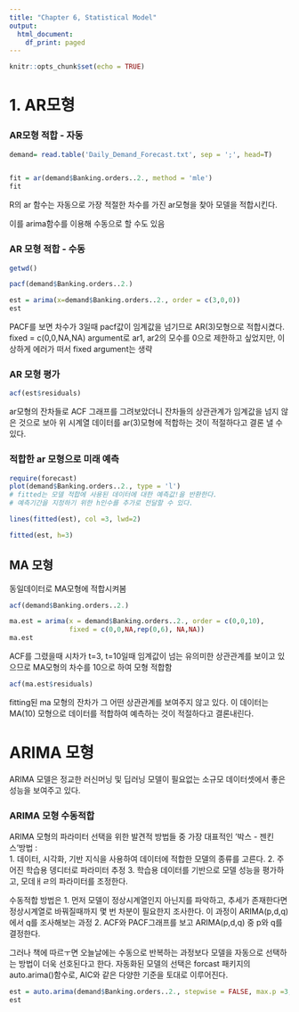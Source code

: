 ```yaml
---
title: "Chapter 6, Statistical Model"
output:
  html_document:
    df_print: paged
---
```


```r
knitr::opts_chunk$set(echo = TRUE)
```


# 1. AR모형 

### AR모형 적합 - 자동

```r
demand= read.table('Daily_Demand_Forecast.txt', sep = ';', head=T)


fit = ar(demand$Banking.orders..2., method = 'mle')
fit
```
R의 ar 함수는 자동으로 가장 적절한 차수를 가진 ar모형을 찾아 모델을 적합시킨다. 

이를 arima함수를 이용해 수동으로 할 수도 있음 


### AR 모형 적합 - 수동 
```r
getwd()

pacf(demand$Banking.orders..2.)

est = arima(x=demand$Banking.orders..2., order = c(3,0,0))
est
```

PACF를 보면 차수가 3일때 pacf값이 임계값을 넘기므로 AR(3)모형으로 적합시켰다. 
fixed = c(0,0,NA,NA) argument로 ar1, ar2의 모수를 0으로 제한하고 싶었지만, 이상하게 에러가 떠서 fixed argument는 생략

### AR 모형 평가 
```r
acf(est$residuals)
```

ar모형의 잔차들로 ACF 그래프를 그려보았더니 잔차들의 상관관계가 임계값을 넘지
않은 것으로 보아 위 시계열 데이터를 ar(3)모형에 적합하는 것이 적절하다고 결론 낼 수 있다. 

### 적합한 ar 모형으로 미래 예측
```r
require(forecast)
plot(demand$Banking.orders..2., type = 'l')
# fitted는 모델 적합에 사용된 데이터에 대한 예측값!을 반환한다. 
# 예측기간을 지정하기 위한 h인수를 추가로 전달할 수 있다. 

lines(fitted(est), col =3, lwd=2)


```


```r
fitted(est, h=3)


```

## MA 모형
동일데이터로 MA모형에 적합시켜봄 

```r
acf(demand$Banking.orders..2.) 

ma.est = arima(x = demand$Banking.orders..2., order = c(0,0,10),
               fixed = c(0,0,NA,rep(0,6), NA,NA))
ma.est
```

ACF를 그렸을때 시차가 t=3, t=10일때 임계값이 넘는 유의미한 상관관계를 보이고 있으므로 MA모형의 차수를 10으로 하여 모형 적합함 

```r
acf(ma.est$residuals)
```

fitting된 ma 모형의 잔차가 그 어떤 상관관계를 보여주지 않고 있다. 
이 데이터는 MA(10) 모형으로 데이터를 적합하여 예측하는 것이 적절하다고 결론내린다. 


# ARIMA 모형

ARIMA 모델은 정교한 러신머닝 및 딥러닝 모델이 필요없는 소규모 데이터셋에서 좋은 성능을 보여주고 있다. 

### ARIMA 모형 수동적합 

ARIMA 모형의 파라미터 선택을 위한 발견적 방법들 중 가장 대표적인 '박스 - 젠킨스'방법 :  
1. 데이터, 시각화, 기반 지식을 사용하여 데이터에 적합한 모델의 종류를 고른다.
2. 주어진 학습용 뎅디터로 파라미터 추정 
3. 학습용 데이터를 기반으로 모델 성능을 평가하고, 모데ㅐㄹ의 파라미터를 조정한다. 

수동적합 방법은 
1. 먼저 모델이 정상시계열인지 아닌지를 파악하고, 추세가 존재한다면 정상시계열로 바꿔질때까지 몇 번 차분이 필요한지 조사한다. 이 과정이 ARIMA(p,d,q)에서 q를 조사해보는 과정 
2. ACF와 PACF그래프를 보고 ARIMA(p,d,q) 중 p와 q를 결정한다. 

그러나 책에 따르ㅜ면 오늘날에는 수동으로 반복하는 과정보다 모델을 자동으로 선택하는 방법이 더욱 선호된다고 한다. 
자동화된 모델의 선택은 forcast 패키지의 auto.arima()함수로, AIC와 같은 다양한 기준을 토대로 이루어진다. 



```r
est = auto.arima(demand$Banking.orders..2., stepwise = FALSE, max.p =3, max.q = 10)
est

```